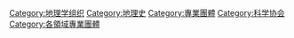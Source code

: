{{Commonscat|Geographic societies}}

[[Category:地理学组织|Category:地理学组织]]
[[Category:地理史|Category:地理史]]
[[Category:專業團體|Category:專業團體]]
[[Category:科学协会|Category:科学协会]]
[[Category:各領域專業團體|Category:各領域專業團體]]